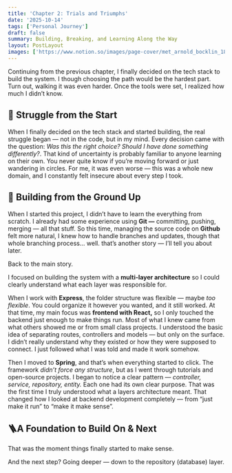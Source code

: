 ```yaml
---
title: 'Chapter 2: Trials and Triumphs'
date: '2025-10-14'
tags: ['Personal Journey']
draft: false
summary: Building, Breaking, and Learning Along the Way
layout: PostLayout
images: ['https://www.notion.so/images/page-cover/met_arnold_bocklin_1880.jpg']
---
```



Continuing from the previous chapter, I finally decided on the tech stack to build the system. I though choosing the path would be the hardest part. Turn out, walking it was even harder. Once the tools were set, I realized how much I didn’t know.


## 💭 Struggle from the Start


When I finally decided on the tech stack and started building, the real struggle began — not in the code, but in my mind. Every decision came with the question: _Was this the right choice? Should I have done something differently?_. That kind of uncertainty is probably familiar to anyone learning on their own. You never quite know if you’re moving forward or just wandering in circles. For me, it was even worse — this was a whole new domain, and I constantly felt insecure about every step I took.


## 🧱 Building from the Ground Up


When I started this project, I didn’t have to learn the everything from scratch. I already had some experience using **Git —** committing, pushing, merging — all that stuff. So this time, managing the source code on **Github** felt more natural, I knew how to handle branches and updates, though that whole branching process… well. that’s another story — I’ll tell you about later. 


Back to the main story. 


I focused on building the system with a **multi-layer architecture** so I could clearly understand what each layer was responsible for. 


When I work with **Express**, the folder structure was flexible — maybe _too_ _flexible_. You could organize it however you wanted, and it still worked. At that time, my main focus was **frontend with React,** so I only touched the backend just enough to make things run. Most of what I knew came from what others showed me or from small class projects. I understood the basic idea of separating routes, controllers and models — but only on the surface. I didn’t really understand why they existed or how they were supposed to connect. I just followed what I was told and made it work somehow.


Then I moved to **Spring**, and that’s when everything started to click. The framework _didn’t force any structure_, but as I went through tutorials and open-source projects. I began to notice a clear pattern — _controller, service, repository, entity._ Each one had its own clear purpose. That was the first time I truly understood what a layers architecture meant. That changed how I looked at backend development completely — from “just make it run” to “make it make sense”.  


## 🪜A Foundation to Build On & Next


That was the moment things finally started to make sense. 


And the next step? Going deeper — down to the repository (database) layer.

